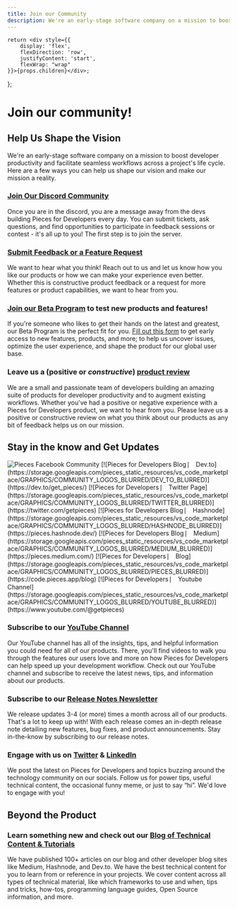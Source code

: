```yaml
---
title: Join our Community
description: We're an early-stage software company on a mission to boost developer productivity and facilitate seamless workflows across a project's life cycle. Here are a few ways you can help us shape our vision!
---
```


    return <div style={{
        display: 'flex',
        flexDirection: 'row',
        justifyContent: 'start',
        flexWrap: "wrap"
    }}>{props.children}</div>;
};

# Join our community!
## Help Us Shape the Vision
We're an early-stage software company on a mission to boost developer productivity and facilitate seamless workflows across a project's life cycle. Here are a few ways you can help us shape our vision and make our mission a reality.

### <a href="https://discord.gg/getpieces">Join Our Discord Community</a>
Once you are in the discord, you are a message away from the devs building Pieces for Developers every day. You can submit tickets, ask questions, and find opportunities to participate in feedback sessions or contest - it's all up to you! The first step is to join the server.

### <a href="{{ links.external.forms.feedback }}">Submit Feedback or a Feature Request</a>
We want to hear what you think! Reach out to us and let us know how you like our products or how we can make your experience even better. Whether this is constructive product feedback or a request for more features or product capabilities, we want to hear from you.

### <a href="{{ links.external.forms.join_beta }}">Join our Beta Program</a> to test new products and features!
If you're someone who likes to get their hands on the latest and greatest, our Beta Program is the perfect fit for you. <a href="{{ links.external.forms.join_beta }}">Fill out this form</a> to get early access to new features, products, and more; to help us uncover issues, optimize the user experience, and shape the product for our global user base.

### Leave us a (positive or _constructive_) <a href="https://getpieces.typeform.com/to/jcjbofCN">product review</a>
We are a small and passionate team of developers building an amazing suite of products for developer productivity and to augment existing workflows. Whether you've had a positive or negative experience with a Pieces for Developers product, we want to hear from you. Please leave us a positive or constructive review on what you think about our products as any bit of feedback helps us on our mission.

## Stay in the know and Get Updates
<GridFlexRow>
    <Image style={{ marginTop: "0px", marginBottom: "0px" }} src="https://storage.googleapis.com/pieces_static_resources/vs_code_marketplace/GRAPHICS/COMMUNITY_LOGOS_BLURRED/FACEBOOK_BLURRED" alt="Pieces Facebook Community" />
    [![Pieces for Developers Blog ⎸ Dev.to](https://storage.googleapis.com/pieces_static_resources/vs_code_marketplace/GRAPHICS/COMMUNITY_LOGOS_BLURRED/DEV_TO_BLURRED)](https://dev.to/get_pieces/)
    [![Pieces for Developers ⎸ Twitter Page](https://storage.googleapis.com/pieces_static_resources/vs_code_marketplace/GRAPHICS/COMMUNITY_LOGOS_BLURRED/TWITTER_BLURRED)](https://twitter.com/getpieces)
    [![Pieces for Developers Blog ⎸ Hashnode](https://storage.googleapis.com/pieces_static_resources/vs_code_marketplace/GRAPHICS/COMMUNITY_LOGOS_BLURRED/HASHNODE_BLURRED)](https://pieces.hashnode.dev/)
    [![Pieces for Developers Blog ⎸ Medium](https://storage.googleapis.com/pieces_static_resources/vs_code_marketplace/GRAPHICS/COMMUNITY_LOGOS_BLURRED/MEDIUM_BLURRED)](https://pieces.medium.com/)
    [![Pieces for Developers ⎸ Blog](https://storage.googleapis.com/pieces_static_resources/vs_code_marketplace/GRAPHICS/COMMUNITY_LOGOS_BLURRED/PIECES_BLURRED)](https://code.pieces.app/blog)
    [![Pieces for Developers ⎸ Youtube Channel](https://storage.googleapis.com/pieces_static_resources/vs_code_marketplace/GRAPHICS/COMMUNITY_LOGOS_BLURRED/YOUTUBE_BLURRED)](https://www.youtube.com/@getpieces)
</GridFlexRow>

### Subscribe to our <a href="{{ links.videos.youtube_channel }}">YouTube Channel</a>
Our YouTube channel has all of the insights, tips, and helpful information you could need for all of our products. There, you'll find videos to walk you through the features our users love and more on how Pieces for Developers can help speed up your development workflow. Check out our YouTube channel and subscribe to receive the latest news, tips, and information about our products.

### Subscribe to our <a href="{{ links.website.release_notes }}">Release Notes Newsletter</a>
We release updates 3-4 (or more) times a month across all of our products. That's a lot to keep up with! With each release comes an in-depth release note detailing new features, bug fixes, and product announcements. Stay in-the-know by subscribing to our release notes.

### Engage with us on <a href="{{ links.socials.twitter }}">Twitter</a> & <a href="{{ links.socials.linkedin }}">LinkedIn</a>
We post the latest on Pieces for Developers and topics buzzing around the technology community on our socials. Follow us for power tips, useful technical content, the occasional funny meme, or just to say “hi”. We'd love to engage with you!

## Beyond the Product
### Learn something new and check out our <a href="{{ links.website.blog }}">Blog of Technical Content & Tutorials</a>
We have published 100+ articles on our blog and other developer blog sites like Medium, Hashnode, and Dev.to. We have the best technical content for you to learn from or reference in your projects. We cover content across all types of technical material, like which frameworks to use and when, tips and tricks, how-tos, programming language guides, Open Source information, and more.
